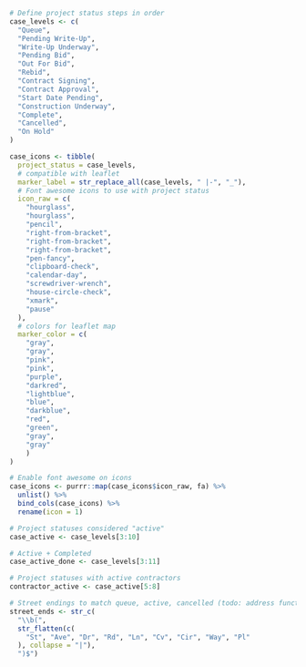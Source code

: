 ```r
# Define project status steps in order
case_levels <- c(
  "Queue",
  "Pending Write-Up",
  "Write-Up Underway",
  "Pending Bid",
  "Out For Bid",
  "Rebid",
  "Contract Signing",
  "Contract Approval",
  "Start Date Pending",
  "Construction Underway",
  "Complete",
  "Cancelled",
  "On Hold"
)

case_icons <- tibble(
  project_status = case_levels,
  # compatible with leaflet
  marker_label = str_replace_all(case_levels, " |-", "_"),
  # Font awesome icons to use with project status
  icon_raw = c(
    "hourglass",
    "hourglass",
    "pencil",
    "right-from-bracket",
    "right-from-bracket",
    "right-from-bracket",
    "pen-fancy",
    "clipboard-check",
    "calendar-day",
    "screwdriver-wrench",
    "house-circle-check",
    "xmark",
    "pause"
  ),
  # colors for leaflet map
  marker_color = c(
    "gray", 
    "gray",
    "pink",
    "pink",
    "purple",
    "darkred",
    "lightblue",
    "blue",
    "darkblue",
    "red",
    "green",
    "gray",
    "gray"
    )
)

# Enable font awesome on icons
case_icons <- purrr::map(case_icons$icon_raw, fa) %>% 
  unlist() %>% 
  bind_cols(case_icons) %>% 
  rename(icon = 1)

# Project statuses considered "active"
case_active <- case_levels[3:10]

# Active + Completed
case_active_done <- case_levels[3:11]

# Project statuses with active contractors
contractor_active <- case_active[5:8]

# Street endings to match queue, active, cancelled (todo: address functions)
street_ends <- str_c(
  "\\b(", 
  str_flatten(c(
    "St", "Ave", "Dr", "Rd", "Ln", "Cv", "Cir", "Way", "Pl"
  ), collapse = "|"),
  ")$")
```